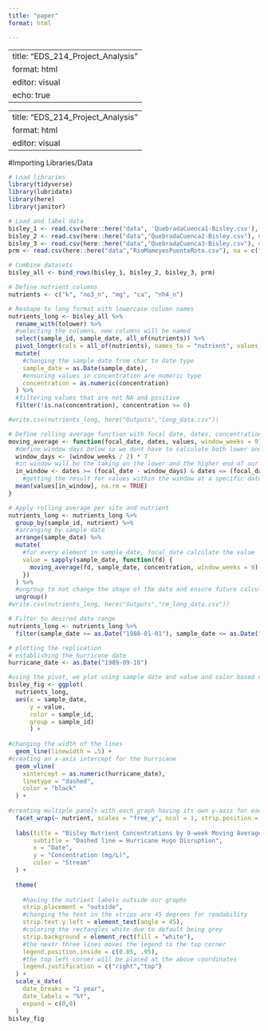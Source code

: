 ```yaml
---
title: "paper"
format: html

---
```


---
title: "EDS_214_Project_Analysis"
format: html
editor: visual
echo: true
---

---
title: "EDS_214_Project_Analysis"
format: html
editor: visual
---

#Importing Libraries/Data

```r

# Load libraries
library(tidyverse)
library(lubridate)
library(here)
library(janitor)
```

```r

# Load and label data
bisley_1 <- read.csv(here::here("data", 'QuebradaCuenca1-Bisley.csv'), na = c("-99999", "")) |> janitor::clean_names()
bisley_2 <- read.csv(here::here("data","QuebradaCuenca2-Bisley.csv"), na = c("-99999", "")) |> janitor::clean_names()
bisley_3 <- read.csv(here::here("data","QuebradaCuenca3-Bisley.csv"), na = c("-99999", "")) |> janitor::clean_names()
prm <- read.csv(here::here("data","RioMameyesPuenteRoto.csv"), na = c("-99999", "")) |> janitor::clean_names()

```

```r
# Combine datasets
bisley_all <- bind_rows(bisley_1, bisley_2, bisley_3, prm)
```

```r
# Define nutrient columns
nutrients <- c("k", "no3_n", "mg", "ca", "nh4_n")

```

```r
# Reshape to long format with lowercase column names
nutrients_long <- bisley_all %>%
  rename_with(tolower) %>%
  #selecting the columns, new columns will be named
  select(sample_id, sample_date, all_of(nutrients)) %>%
  pivot_longer(cols = all_of(nutrients), names_to = "nutrient", values_to = "concentration") %>%
  mutate(
    #changing the sample date from char to date type
    sample_date = as.Date(sample_date),
    #ensuring values in concentration are numeric type
    concentration = as.numeric(concentration)
  ) %>%
  #filtering values that are not NA and positive
  filter(!is.na(concentration), concentration >= 0)

#write.csv(nutrients_long, here("Outputs","long_data.csv"))
```

```r
# Define rolling average function with focal date, dates, concentration and window weeks 
moving_average <- function(focal_date, dates, values, window_weeks = 9) {
  #define window days below so we dont have to calculate both lower and higher
  window_days <- (window_weeks / 2) * 7
  #in window will be the taking on the lower and the higher end of our limit
  in_window <- dates >= (focal_date - window_days) & dates <= (focal_date + window_days)
    #getting the result for values within the window at a specific date
  mean(values[in_window], na.rm = TRUE)
}
```

```r
# Apply rolling average per site and nutrient
nutrients_long <- nutrients_long %>%
  group_by(sample_id, nutrient) %>%
  #arranging by sample date
  arrange(sample_date) %>%
  mutate(
    #for every element in sample_date, focal_date calculate the value
    value = sapply(sample_date, function(fd) {
      moving_average(fd, sample_date, concentration, window_weeks = 9)
    })
  ) %>%
  #ungroup to not change the shape of the data and ensure future calculations are not affected
  ungroup()
#write.csv(nutrients_long, here("Outputs","rm_long_data.csv"))
```

```r
# Filter to desired date range
nutrients_long <- nutrients_long %>%
  filter(sample_date >= as.Date("1988-01-01"), sample_date <= as.Date("1994-12-31"))

```

```r
# plotting the replication
# establishing the hurricane date
hurricane_date <- as.Date("1989-09-18")

#using the pivot, we plot using sample date and value and color based on site ID
bisley_fig <- ggplot(
  nutrients_long, 
  aes(x = sample_date, 
      y = value, 
      color = sample_id,
      group = sample_id)
      ) +
  
#changing the width of the lines
  geom_line(linewidth = .5) +
#creating an x-axis intercept for the hurricane
  geom_vline(
    xintercept = as.numeric(hurricane_date),
    linetype = "dashed",
    color = "black"
  ) + 
  
#creating multiple panels with each graph having its own y-axis for each nutrient and labels to the left
  facet_wrap(~ nutrient, scales = "free_y", ncol = 1, strip.position = "left") +
  
  labs(title = "Bisley Nutrient Concentrations by 9-week Moving Averages",
       subtitle = "Dashed line = Hurricane Hugo Disruption",
       x = "Date",
       y = "Concentration (mg/L)",
       color = "Stream"
  ) +
  
  theme(
    
    #having the nutrient labels outside our graphs
    strip.placement = "outside",
    #changing the text in the strips are 45 degrees for readability
    strip.text.y.left = element_text(angle = 45),
    #coloring the rectangles white due to default being grey
    strip.background = element_rect(fill = "white"),
    #the nextr three lines moves the legend to the top corner
    legend.position.inside = c(0.05, .95),
    #the top left corner will be placed at the above coordinates
    legend.justification = c("right","top")
  ) +
  scale_x_date(
    date_breaks = "1 year",
    date_labels = "%Y",
    expand = c(0,0)
  )
bisley_fig
```


